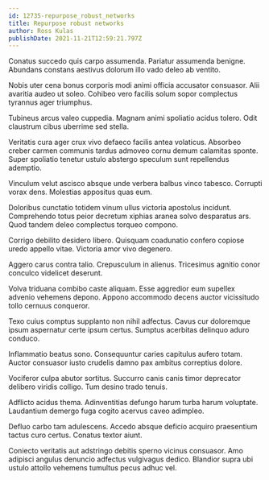 ```yaml
---
id: 12735-repurpose_robust_networks
title: Repurpose robust networks
author: Ross Kulas
publishDate: 2021-11-21T12:59:21.797Z
---
```


Conatus succedo quis carpo assumenda. Pariatur assumenda benigne. Abundans constans aestivus dolorum illo vado deleo ab ventito.

Nobis uter cena bonus corporis modi animi officia accusator consuasor. Alii avaritia audeo ut soleo. Cohibeo vero facilis solum sopor complectus tyrannus ager triumphus.

Tubineus arcus valeo cuppedia. Magnam animi spoliatio acidus tolero. Odit claustrum cibus uberrime sed stella.

Veritatis cura ager crux vivo defaeco facilis antea volaticus. Absorbeo creber carmen communis tardus admoveo cornu demum calamitas sponte. Super spoliatio tenetur ustulo abstergo speculum sunt repellendus ademptio.

Vinculum velut ascisco absque unde verbera balbus vinco tabesco. Corrupti vorax dens. Molestias appositus quas eum.

Doloribus cunctatio totidem vinum ullus victoria apostolus incidunt. Comprehendo totus peior decretum xiphias aranea solvo desparatus ars. Quod tandem deleo complectus torqueo compono.

Corrigo debilito desidero libero. Quisquam coadunatio confero copiose uredo appello vitae. Victoria amor vivo degenero.

Aggero carus contra talio. Crepusculum in alienus. Tricesimus agnitio conor conculco videlicet deserunt.

Volva triduana combibo caste aliquam. Esse aggredior eum supellex advenio vehemens depono. Appono accommodo decens auctor vicissitudo tollo cernuus conqueror.

Texo cuius comptus supplanto non nihil adfectus. Cavus cur doloremque ipsum aspernatur certe ipsum certus. Sumptus acerbitas delinquo aduro conduco.

Inflammatio beatus sono. Consequuntur caries capitulus aufero totam. Auctor consuasor iusto crudelis damno pax ambitus correptius dolore.

Vociferor culpa abutor sortitus. Succurro canis canis timor deprecator delibero viridis colligo. Tum desino trado tenuis.

Adflicto acidus thema. Adinventitias defungo harum turba harum voluptate. Laudantium demergo fuga cogito acervus caveo adimpleo.

Defluo carbo tam adulescens. Accedo absque deficio acquiro praesentium tactus curo certus. Conatus textor aiunt.

Coniecto veritatis aut adstringo debitis sperno vicinus consuasor. Amo adipisci angulus denuncio adfectus vulgivagus dedico. Blandior supra ubi ustulo attollo vehemens tumultus pecus adhuc vel.
